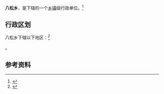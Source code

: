 {{中国乡级行政区|62/29/22/205/000}}

'''八松乡'''，是{{PRC admin/fullname|62/29/22/205/000|3}}下辖的一个[[乡镇|乡镇]]级行政单位。<ref>{{PRC admin/ref sgc|{{PRC admin/parent|62/29/22/205/000}}}}</ref>

== 行政区划 ==

八松乡下辖以下地区：<ref>{{PRC admin/ref sgc|62/29/22/205/000}}</ref>

{{PRC admin/children|62/29/22/205/000}}。

== 参考资料 ==

{{reflist}}

{{行政区划小作品}}
{{PRC admin/navcat|62/29/22/205/000}}